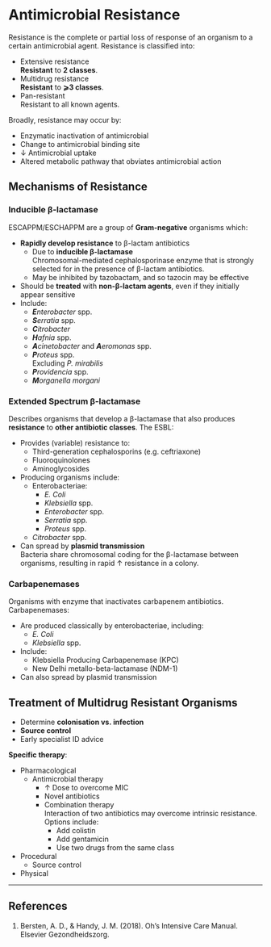 # Antimicrobial Resistance

Resistance is the complete or partial loss of response of an organism to a certain antimicrobial agent. Resistance is classified into:

* Extensive resistance\
**Resistant** to **2 classes**.
* Multidrug resistance\
**Resistant** to **⩾3 classes**.
* Pan-resistant\
Resistant to all known agents.

:::column-margin
Broadly, resistance may occur by:

* Enzymatic inactivation of antimicrobial
* Change to antimicrobial binding site
* ↓ Antimicrobial uptake
* Altered metabolic pathway that obviates antimicrobial action
:::


## Mechanisms of Resistance

### Inducible β-lactamase

ESCAPPM/ESCHAPPM are a group of **Gram-negative** organisms which:

* **Rapidly develop resistance** to β-lactam antibiotics
	* Due to **inducible β-lactamase**\
	Chromosomal-mediated cephalosporinase enzyme that is strongly selected for in the presence of β-lactam antibiotics.
	* May be inhibited by tazobactam, and so tazocin may be effective
* Should be **treated** with **non-β-lactam agents**, even if they initially appear sensitive
* Include:
	* ***E**nterobacter* spp.
	* ***S**erratia* spp.
	* ***C**itrobacter*
	* ***H**afnia* spp.
	* ***A**cinetobacter* and ***A**eromonas* spp.
	* ***P**roteus* spp.\
	Excluding *P. mirabilis*
	* ***P**rovidencia* spp.
	* ***M**organella morgani*


### Extended Spectrum β-lactamase

Describes organisms that develop a β-lactamase that also produces **resistance** to **other antibiotic classes**. The ESBL:

* Provides (variable) resistance to:
	* Third-generation cephalosporins (e.g. ceftriaxone)
	* Fluoroquinolones
	* Aminoglycosides
* Producing organisms include:
	* Enterobacteriae:
		* *E. Coli*
		* *Klebsiella* spp.
		* *Enterobacter* spp.
		* *Serratia* spp.
		* *Proteus* spp.
	* *Citrobacter* spp.
* Can spread by **plasmid transmission**\
Bacteria share chromosomal coding for the β-lactamase between organisms, resulting in rapid ↑ resistance in a colony.


### Carbapenemases

Organisms with enzyme that inactivates carbapenem antibiotics. Carbapenemases:

* Are produced classically by enterobacteriae, including:
	* *E. Coli*
	* *Klebsiella* spp.
* Include:
	* Klebsiella Producing Carbapenemase (KPC)
	* New Delhi metallo-beta-lactamase (NDM-1)
* Can also spread by plasmid transmission


## Treatment of Multidrug Resistant Organisms

:::priority
* Determine **colonisation vs. infection**
* **Source control**
* Early specialist ID advice
:::

**Specific therapy**:

* Pharmacological
	* Antimicrobial therapy
		* ↑ Dose to overcome MIC
		* Novel antibiotics
		* Combination therapy\
		Interaction of two antibiotics may overcome intrinsic resistance. Options include:
			* Add colistin
			* Add gentamicin
			* Use two drugs from the same class
* Procedural
	* Source control
* Physical

---

## References

1. Bersten, A. D., & Handy, J. M. (2018). Oh’s Intensive Care Manual. Elsevier Gezondheidszorg.